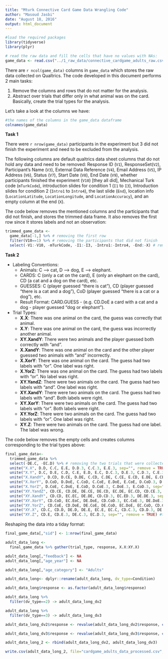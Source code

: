 ```yaml
---
title: "Mturk Connective Card Game Data Wrangling Code"
author: "Masoud Jasbi"
date: "August 18, 2016"
output: html_document
---
```


```r
#load the required packages
library(tidyverse)
library(plyr)
```

```r
# read the raw data and fill the cells that have no values with NAs:
game_data <- read.csv("../1_raw_data/connective_cardgame_adults_raw.csv")
```

There are `r ncol(game_data)` columns in `game_data` which stores the raw data collected on Qualtrics. The code developed in this document performs 2 main tasks:

1. Remove the columns and rows that do not matter for the analysis.
2. Abstract over trials that differ only in what animal was on the card. Basically, create the trial types for the analysis.

Let's take a look at the columns we have:

```r
#the names of the columns in the game_data dataframe
colnames(game_data)
```

**Task 1**

There were `r nrow(game_data)` participants in the experiment but 3 did not finish the experiment and need to be excluded from the analysis.

The following columns are default qualtrics data sheet columns that do not hold any data and need to be removed: Response ID (`V1`), ResponseSet(`V2`), Participant's Name (`V3`), External Data Reference (`V4`), Email Address (`V5`), IP Address (`V6`), Status (`V7`), Start Date (`V8`), End Date (`V9`), whether participants finished  the experiment (`V10`) [they all did], Mechanical Turk code (`mTurkCode`), introduction slides for condition 1 (`I1` to `I3`), Introduction slides for condition 2 (`Intro1` to `Intro4`), the last slide (`End`), location info (`LocationLatitude`, `LocationLongitude`, and `LocationAccuracy`), and an empty column at the end (`X`).

The code below removes the mentioned columns and the participants that did not finish, and stores the trimmed data frame. It also removes the first row since it stores labels and not an observation:

```r
trimmed_game_data <- 
  game_data[-1,] %>% # removing the first row
  filter(V10==1) %>% # removing the participants that did not finish
  select(-V1:-V10, -mTurkCode, -I1:-I3, -Intro1:-Intro4, -End:-X) # removing the columns with no relevant data
```

**Task 2**

* Labeling Conventions: 
    + Animals: C --> cat, D --> dog, E --> elephant.
    + CARDS: C (only a cat on the card), E (only an elephant on the card), CD (a cat and a dog on the card), etc.
    + GUESSES: C (player guessed "there is cat"), CD (player guessed "there is a cat and a dog"), CoD (player guessed "there is a cat or a dog"), etc.
    + Result Format: CARD.GUESS - (e.g. CD.DoE a card with a cat and a dog - player guessed "dog or elephant").

* Trial Types:
    + **X.X**: There was one animal on the card, the guess was correctly that animal. 
    + **X.Y**: There was one animal on the card, the guess was incorrectly another animal. 
    + **XY.XandY**: There were two animals and the player guessed both correctly with "and".
    + **X.XandY**: There was one animal on the card and the other player guessed two animals with "and" incorrectly.
    + **X.XorY**: There was one animal on the card. The guess had two labels with "or". One label was right.
    + **X.YorZ**: There was one animal on the card. The guess had two labels with "or". No label was right.
    + **XY.YandZ**: There were two animals on the card. The guess had two labels with "and". One label was right.
    + **XY.XandY**: There were two animals on the card. The guess had two labels with "and". Both labels were right.
    + **XY.XorY**: There were two animals on the card. The guess had two labels with "or". Both labels were right.
    + **XY.YorZ**: There were two animals on the card. The guess had two labels with "or". One label was right.
    + **XY.Z**: There were two animals on the card. The guess had one label. The label was wrong.

The code below removes the empty cells and creates columns corresponding to the trial types above:

``` r
final_game_data<-
  trimmed_game_data %>%
  select(-DE.C, -EC.D) %>% # removing the two trials that were collected extra
  unite("X.X", D.D, C.C, E.E, D.D.3, C.C.3, E.E.3, sep="", remove = TRUE) %>% #one animal, one label, right
  unite("X.Y", D.C, D.E, C.D, C.E, E.D, E.C, D.C.3, D.E.3, C.D.3, C.E.3, E.D.3, E.C.3, sep="", remove = TRUE) %>% #one animal, one label, right
  unite("X.XandY", D.CD, D.CE, D.DE, C.CD, C.DE, C.CE, E.CD, E.DE, E.CE, D.CD.3, D.CE.3, D.DE.3, C.CD.3, C.DE.3, C.CE.3, E.CD.3, E.DE.3, E.CE.3, sep="", remove = TRUE) %>% #one animal, two labels with "and", either one right or neither right
  unite("X.XorY", D.CoD, D.DoE, C.CoD, C.CoE, E.DoE, E.CoE, D.CoD.3, D.DoE.3, C.CoD.3, C.CoE.3, E.DoE.3, E.CoE.3, sep="", remove = TRUE) %>% #one animal, two labels with "or", one right
  unite("X.YorZ", D.CoE, C.DoE, E.CoD, D.CoE.3, C.DoE.3, E.CoD.3, sep="", remove = TRUE) %>% #one animal, two labels with "or", both wrong
  unite("XY.YandZ", CD.CE, CD.DE, DE.CE, DE.CD, EC.DE, EC.CD, CD.CE.3, CD.DE.3, DE.CE.3, DE.CD.3, EC.DE.3, EC.CD.3, sep="", remove = TRUE) %>% #two animal, two labels with "and", one right
  unite("XY.XandY", CD.CD, EC.EC, DE.DE, CD.CD.3, EC.ED.3, DE.DE.3, sep="", remove = TRUE) %>% #two animals, two labels with "and", both right
  unite("XY.XorY", CD.CoD, EC.EoC, DE.DoE, CD.CoD.3, EC.CoE.3, DE.DoE.3, sep="", remove = TRUE) %>% #two animals, two labels with "and", both right
  unite("XY.YorZ", CD.CoE, CD.DoE, DE.CoE, DE.CoD, EC.DoE, EC.CoD, CD.CoE.3, CD.DoE.3, DE.CoE.3, DE.CoD.3, EC.DoE.3, EC.CoD.3, sep="", remove = TRUE) %>% #two animal, two labels with "or", one right
  unite("XY.X", CD.C, CD.D, DE.D, DE.E, EC.E, EC.C, CD.C.3, CD.D.3, DE.D.3, DE.E.3, EC.E.3, EC.C.3, sep="", remove = TRUE) %>% #two animals, one label , right
  unite("XY.Z", CD.E, CD.E.3, DE.C.3, EC.D.3, sep="", remove = TRUE) #two animals, one label , wrong
```

Reshaping the data into a tiday format:

```r
final_game_data[,"sid"] <- 1:nrow(final_game_data)

adult_data_long <-
  final_game_data %>% gather(trial_type, response, X.X:XY.X)

adult_data_long[,"feedback"] <- NA
adult_data_long[,"age_year"] <- NA

adult_data_long[,"age_category"] <- "Adults"

adult_data_long<- dplyr::rename(adult_data_long, dv_type=Condition)

adult_data_long$response <- as.factor(adult_data_long$response)

adult_data_long %>%
  filter(dv_type==2) -> adult_data_long_dv2

adult_data_long %>%
  filter(dv_type==3) -> adult_data_long_dv3

adult_data_long_dv2$response <- revalue(adult_data_long_dv2$response, c("1"="Right", "2"="Wrong"))

adult_data_long_dv3$response <- revalue(adult_data_long_dv3$response, c("1"="Right", "2"="Kinda Right", "3"="Wrong"))

adult_data_long_2 <- rbind(adult_data_long_dv2, adult_data_long_dv3)

write.csv(adult_data_long_2, file="cardgame_adults_data_processed.csv", row.names=FALSE)
```